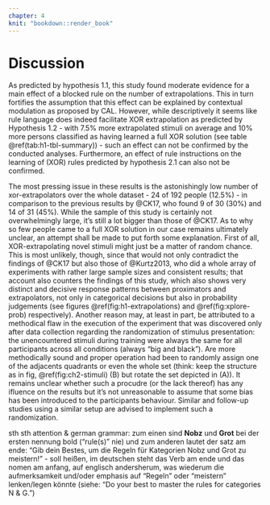 ```yaml
---
chapter: 4
knit: "bookdown::render_book"
---
```


# Discussion

As predicted by hypothesis 1.1, this study found moderate evidence for a main effect of a blocked rule on the number of extrapolations. This in turn fortifies the assumption that this effect can be explained by contextual modulation as proposed by CAL. However, while descriptively it seems like rule language does indeed facilitate XOR extrapolation as predicted by Hypothesis 1.2 - with 7.5% more extrapolated stimuli on average and 10% more persons classified as having learned a full XOR solution (see table \@ref(tab:h1-tbl-summary)) - such an effect can not be confirmed by the conducted analyses. Furthermore, an effect of rule instructions on the learning of (XOR) rules predicted by hypothesis 2.1 can also not be confirmed. <!-- An explanation might but lie in CAL nonetheless, namely in it's configural similarity/contrast parameter and how the training phase afects it(?): -->

The most pressing issue in these results is the astonishingly low number of xor-extrapolators over the whole dataset - 24 of 192 people (12.5\%) - in comparison to the previous results by @CK17, who found 9 of 30 (30\%) and 14 of 31 (45\%). While the sample of this study is certainly not overwhelmingly large, it's still a lot bigger than those of @CK17. As to why so few people came to a full XOR solution in our case remains ultimately unclear, an attempt shall be made to put forth some explanation. First of all, XOR-extrapolating novel stimuli might just be a matter of random chance. This is most unlikely, though, since that would not only contradict the findings of @CK17 but also those of @Kurtz2013, who did a whole array of experiments with rather large sample sizes and consistent results; that account also counters the findings of this study, which also shows very distinct and decisive response patterns between proximators and extrapolators, not only in categorical decisions but also in probability judgements (see figures \@ref(fig:h1-extrapolations) and \@ref(fig:xplore-prob) respectively). Another reason may, at least in part, be attributed to a methodical flaw in the execution of the experiment that was discovered only after data collection regarding the randomization of stimulus presentation: the unencountered stimuli during training were always the same for all participants across all conditions (always "big and black"). Are more methodically sound and proper operation had been to randomly assign one of the adjacents quadrants or even the whole set (think: keep the structure as in fig, \@ref(fig:ch2-stimuli) (B) but rotate the set depicted in (A)). It remains unclear whether such a procudre (or the lack thereof) has any ifluence on the results but it's not unreasonable to assume that some bias has been introduced to the participants behaviour. Similar and follow-up studies using a similar setup are advised to implement such a randomization.




<!-- For this experiment, participants were asked: "Wie hoch schätzt du die Wahrscheinichkeit ein, dass das gezeigte Beispiel entweder zu Nobz oder zu Grot gehört?" (_"How high do you estimate the probability of the shown example belonging to either Nobz or Grot?"_). Note the difference between "how high do you estimate" and the more neutral "what do you estimate": although this is common german phrasing, it might nonetheless introduce some unconscious response bias. Additionally, people have a very intuitive, but ultimately somewhat distorted (or even simply wrong) understanding of probability (literally everything Gigerenzer did since 1990 or so). For further investigations into the matther it is therefore advised to rephrase the question to: "How certain are you of the given example to belong to either Nobz or Grot?"^[which is indeed closer to what people actually have in mind when people are prompted to deal with probability] Thereby avoiding any potential bias and different perceptions/understandings of the concept of probability. -->

sth sth attention & german grammar: zum einen sind **Nobz** und **Grot** bei der ersten nennung bold ("rule(s)" nie) und zum anderen lautet der satz am ende: "Gib dein Bestes, um die Regeln für Kategorien Nobz und Grot zu meistern!" - soll heißen, im deutschen steht das Verb am ende und das nomen am anfang, auf englisch andersherum, was wiederum die aufmerksamkeit und/oder emphasis auf "Regeln" oder "meistern" lenken/legen könnte (siehe: "Do your best to master the rules for categories N & G.")